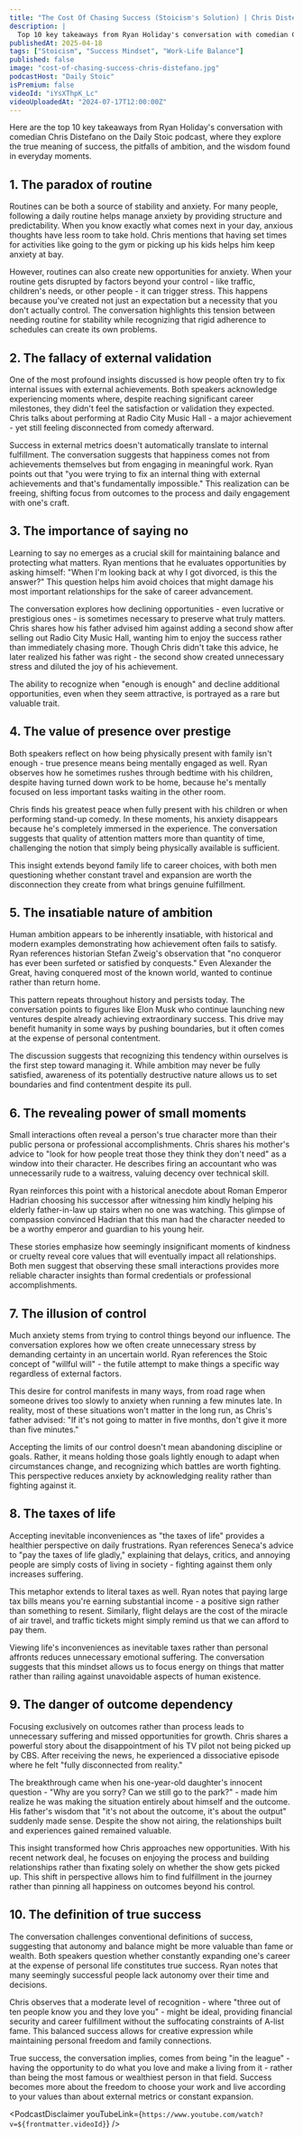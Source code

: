 ```yaml
---
title: "The Cost Of Chasing Success (Stoicism's Solution) | Chris Distefano"
description: |
  Top 10 key takeaways from Ryan Holiday's conversation with comedian Chris Distefano on the Daily Stoic podcast, where they explore the true meaning of success, the pitfalls of ambition, and the wisdom found in everyday moments.
publishedAt: 2025-04-18
tags: ["Stoicism", "Success Mindset", "Work-Life Balance"]
published: false
image: "cost-of-chasing-success-chris-distefano.jpg"
podcastHost: "Daily Stoic"
isPremium: false
videoId: "iYsXThpK_Lc"
videoUploadedAt: "2024-07-17T12:00:00Z"
---
```



<PodcastSummaryPageLayout frontmatter={frontmatter}>

Here are the top 10 key takeaways from Ryan Holiday's conversation with comedian Chris Distefano on the Daily Stoic podcast, where they explore the true meaning of success, the pitfalls of ambition, and the wisdom found in everyday moments.

## 1. The paradox of routine

Routines can be both a source of stability and anxiety. For many people, following a daily routine helps manage anxiety by providing structure and predictability. When you know exactly what comes next in your day, anxious thoughts have less room to take hold. Chris mentions that having set times for activities like going to the gym or picking up his kids helps him keep anxiety at bay.

However, routines can also create new opportunities for anxiety. When your routine gets disrupted by factors beyond your control - like traffic, children's needs, or other people - it can trigger stress. This happens because you've created not just an expectation but a necessity that you don't actually control. The conversation highlights this tension between needing routine for stability while recognizing that rigid adherence to schedules can create its own problems.

## 2. The fallacy of external validation

One of the most profound insights discussed is how people often try to fix internal issues with external achievements. Both speakers acknowledge experiencing moments where, despite reaching significant career milestones, they didn't feel the satisfaction or validation they expected. Chris talks about performing at Radio City Music Hall - a major achievement - yet still feeling disconnected from comedy afterward.

Success in external metrics doesn't automatically translate to internal fulfillment. The conversation suggests that happiness comes not from achievements themselves but from engaging in meaningful work. Ryan points out that "you were trying to fix an internal thing with external achievements and that's fundamentally impossible." This realization can be freeing, shifting focus from outcomes to the process and daily engagement with one's craft.

## 3. The importance of saying no

Learning to say no emerges as a crucial skill for maintaining balance and protecting what matters. Ryan mentions that he evaluates opportunities by asking himself: "When I'm looking back at why I got divorced, is this the answer?" This question helps him avoid choices that might damage his most important relationships for the sake of career advancement.

The conversation explores how declining opportunities - even lucrative or prestigious ones - is sometimes necessary to preserve what truly matters. Chris shares how his father advised him against adding a second show after selling out Radio City Music Hall, wanting him to enjoy the success rather than immediately chasing more. Though Chris didn't take this advice, he later realized his father was right - the second show created unnecessary stress and diluted the joy of his achievement.

The ability to recognize when "enough is enough" and decline additional opportunities, even when they seem attractive, is portrayed as a rare but valuable trait.

## 4. The value of presence over prestige

Both speakers reflect on how being physically present with family isn't enough - true presence means being mentally engaged as well. Ryan observes how he sometimes rushes through bedtime with his children, despite having turned down work to be home, because he's mentally focused on less important tasks waiting in the other room.

Chris finds his greatest peace when fully present with his children or when performing stand-up comedy. In these moments, his anxiety disappears because he's completely immersed in the experience. The conversation suggests that quality of attention matters more than quantity of time, challenging the notion that simply being physically available is sufficient.

This insight extends beyond family life to career choices, with both men questioning whether constant travel and expansion are worth the disconnection they create from what brings genuine fulfillment.

## 5. The insatiable nature of ambition

Human ambition appears to be inherently insatiable, with historical and modern examples demonstrating how achievement often fails to satisfy. Ryan references historian Stefan Zweig's observation that "no conqueror has ever been surfeted or satisfied by conquests." Even Alexander the Great, having conquered most of the known world, wanted to continue rather than return home.

This pattern repeats throughout history and persists today. The conversation points to figures like Elon Musk who continue launching new ventures despite already achieving extraordinary success. This drive may benefit humanity in some ways by pushing boundaries, but it often comes at the expense of personal contentment.

The discussion suggests that recognizing this tendency within ourselves is the first step toward managing it. While ambition may never be fully satisfied, awareness of its potentially destructive nature allows us to set boundaries and find contentment despite its pull.

## 6. The revealing power of small moments

Small interactions often reveal a person's true character more than their public persona or professional accomplishments. Chris shares his mother's advice to "look for how people treat those they think they don't need" as a window into their character. He describes firing an accountant who was unnecessarily rude to a waitress, valuing decency over technical skill.

Ryan reinforces this point with a historical anecdote about Roman Emperor Hadrian choosing his successor after witnessing him kindly helping his elderly father-in-law up stairs when no one was watching. This glimpse of compassion convinced Hadrian that this man had the character needed to be a worthy emperor and guardian to his young heir.

These stories emphasize how seemingly insignificant moments of kindness or cruelty reveal core values that will eventually impact all relationships. Both men suggest that observing these small interactions provides more reliable character insights than formal credentials or professional accomplishments.

## 7. The illusion of control

Much anxiety stems from trying to control things beyond our influence. The conversation explores how we often create unnecessary stress by demanding certainty in an uncertain world. Ryan references the Stoic concept of "willful will" - the futile attempt to make things a specific way regardless of external factors.

This desire for control manifests in many ways, from road rage when someone drives too slowly to anxiety when running a few minutes late. In reality, most of these situations won't matter in the long run, as Chris's father advised: "If it's not going to matter in five months, don't give it more than five minutes."

Accepting the limits of our control doesn't mean abandoning discipline or goals. Rather, it means holding those goals lightly enough to adapt when circumstances change, and recognizing which battles are worth fighting. This perspective reduces anxiety by acknowledging reality rather than fighting against it.

## 8. The taxes of life

Accepting inevitable inconveniences as "the taxes of life" provides a healthier perspective on daily frustrations. Ryan references Seneca's advice to "pay the taxes of life gladly," explaining that delays, critics, and annoying people are simply costs of living in society - fighting against them only increases suffering.

This metaphor extends to literal taxes as well. Ryan notes that paying large tax bills means you're earning substantial income - a positive sign rather than something to resent. Similarly, flight delays are the cost of the miracle of air travel, and traffic tickets might simply remind us that we can afford to pay them.

Viewing life's inconveniences as inevitable taxes rather than personal affronts reduces unnecessary emotional suffering. The conversation suggests that this mindset allows us to focus energy on things that matter rather than railing against unavoidable aspects of human existence.

## 9. The danger of outcome dependency

Focusing exclusively on outcomes rather than process leads to unnecessary suffering and missed opportunities for growth. Chris shares a powerful story about the disappointment of his TV pilot not being picked up by CBS. After receiving the news, he experienced a dissociative episode where he felt "fully disconnected from reality."

The breakthrough came when his one-year-old daughter's innocent question - "Why are you sorry? Can we still go to the park?" - made him realize he was making the situation entirely about himself and the outcome. His father's wisdom that "it's not about the outcome, it's about the output" suddenly made sense. Despite the show not airing, the relationships built and experiences gained remained valuable.

This insight transformed how Chris approaches new opportunities. With his recent network deal, he focuses on enjoying the process and building relationships rather than fixating solely on whether the show gets picked up. This shift in perspective allows him to find fulfillment in the journey rather than pinning all happiness on outcomes beyond his control.

## 10. The definition of true success

The conversation challenges conventional definitions of success, suggesting that autonomy and balance might be more valuable than fame or wealth. Both speakers question whether constantly expanding one's career at the expense of personal life constitutes true success. Ryan notes that many seemingly successful people lack autonomy over their time and decisions.

Chris observes that a moderate level of recognition - where "three out of ten people know you and they love you" - might be ideal, providing financial security and career fulfillment without the suffocating constraints of A-list fame. This balanced success allows for creative expression while maintaining personal freedom and family connections.

True success, the conversation implies, comes from being "in the league" - having the opportunity to do what you love and make a living from it - rather than being the most famous or wealthiest person in that field. Success becomes more about the freedom to choose your work and live according to your values than about external metrics or constant expansion.

<PodcastDisclaimer
  youTubeLink={`https://www.youtube.com/watch?v=${frontmatter.videoId}`}
/>

</PodcastSummaryPageLayout>
